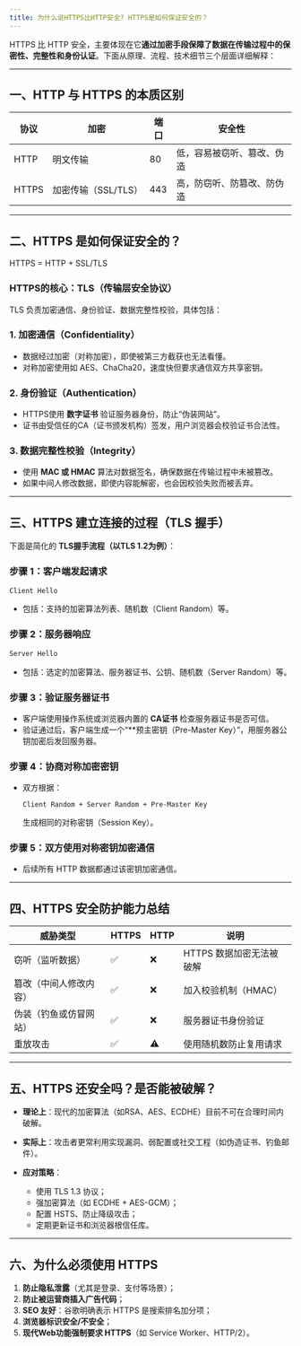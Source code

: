 ```yaml
---
title: 为什么说HTTPS比HTTP安全? HTTPS是如何保证安全的？
---
```


HTTPS 比 HTTP 安全，主要体现在它**通过加密手段保障了数据在传输过程中的保密性、完整性和身份认证**。下面从原理、流程、技术细节三个层面详细解释：

---

## 一、HTTP 与 HTTPS 的本质区别

| 协议    | 加密            | 端口  | 安全性           |
| ----- | ------------- | --- | ------------- |
| HTTP  | 明文传输          | 80  | 低，容易被窃听、篡改、伪造 |
| HTTPS | 加密传输（SSL/TLS） | 443 | 高，防窃听、防篡改、防伪造 |

---

## 二、HTTPS 是如何保证安全的？

HTTPS = HTTP + SSL/TLS

### HTTPS的核心：TLS（传输层安全协议）

TLS 负责加密通信、身份验证、数据完整性校验，具体包括：

### 1. 加密通信（**Confidentiality**）

* 数据经过加密（对称加密），即使被第三方截获也无法看懂。
* 对称加密使用如 AES、ChaCha20，速度快但要求通信双方共享密钥。

### 2. 身份验证（**Authentication**）

* HTTPS使用 **数字证书** 验证服务器身份，防止“伪装网站”。
* 证书由受信任的CA（证书颁发机构）签发，用户浏览器会校验证书合法性。

### 3. 数据完整性校验（**Integrity**）

* 使用 **MAC 或 HMAC** 算法对数据签名，确保数据在传输过程中未被篡改。
* 如果中间人修改数据，即使内容能解密，也会因校验失败而被丢弃。

---

## 三、HTTPS 建立连接的过程（TLS 握手）

下面是简化的 **TLS握手流程（以TLS 1.2为例）**：

### 步骤 1：客户端发起请求

```txt
Client Hello
```

* 包括：支持的加密算法列表、随机数（Client Random）等。

### 步骤 2：服务器响应

```txt
Server Hello
```

* 包括：选定的加密算法、服务器证书、公钥、随机数（Server Random）等。

### 步骤 3：验证服务器证书

* 客户端使用操作系统或浏览器内置的 **CA证书** 检查服务器证书是否可信。
* 验证通过后，客户端生成一个“\*\*预主密钥（Pre-Master Key）”，用服务器公钥加密后发回服务器。

### 步骤 4：协商对称加密密钥

* 双方根据：

  ```
  Client Random + Server Random + Pre-Master Key
  ```

  生成相同的对称密钥（Session Key）。

### 步骤 5：双方使用对称密钥加密通信

* 后续所有 HTTP 数据都通过该密钥加密通信。

---

## 四、HTTPS 安全防护能力总结

| 威胁类型        | HTTPS | HTTP | 说明              |
| ----------- | ---- | ----- | --------------- |
| 窃听（监听数据）    | ✅    | ❌     | HTTPS 数据加密无法被破解 |
| 篡改（中间人修改内容） | ✅    | ❌     | 加入校验机制（HMAC）    |
| 伪装（钓鱼或仿冒网站） | ✅    | ❌     | 服务器证书身份验证       |
| 重放攻击        | ✅    | ⚠️    | 使用随机数防止复用请求     |

---

## 五、HTTPS 还安全吗？是否能被破解？

* **理论上**：现代的加密算法（如RSA、AES、ECDHE）目前不可在合理时间内破解。
* **实际上**：攻击者更常利用实现漏洞、弱配置或社交工程（如伪造证书、钓鱼邮件）。
* **应对策略**：

  * 使用 TLS 1.3 协议；
  * 强加密算法（如 ECDHE + AES-GCM）；
  * 配置 HSTS、防止降级攻击；
  * 定期更新证书和浏览器根信任库。

---

## 六、为什么必须使用 HTTPS

1. **防止隐私泄露**（尤其是登录、支付等场景）；
2. **防止被运营商插入广告代码**；
3. **SEO 友好**：谷歌明确表示 HTTPS 是搜索排名加分项；
4. **浏览器标识安全/不安全**；
5. **现代Web功能强制要求 HTTPS**（如 Service Worker、HTTP/2）。

